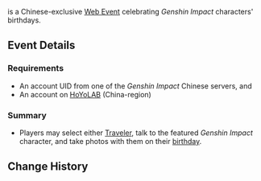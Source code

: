 {{ChinaOnly}} <!--currently available to cn players only-->
{{EventTabs}}
{{Event
|name              = Taking Pictures and Recounting Good Times
|image             = Taking Pictures and Recounting Good Times.png
|type              = Web
|time_start        = 2022-03-03 00:00:00
<!--|time_start_offset = GMT+8-->
|time_end          = unknown
|link              = https://ys.mihoyo.com/main/news/detail/20339
|link2             = https://webstatic.mihoyo.com/ys/event/e20220303-birthday/index.html
|link2name         = Event Page
|character         = Qiqi;Shenhe;Cloud Retainer;Barbara;Klee;Jean;Traveler;Paimon;Noelle;Xiao;Diluc;Gorou;Yun Jin;Fischl;Arataki Itto;Lisa;Venti;Raiden Shogun;Yae Miko;Okazaki Rikuto;Kujou Sara;Shikanoin Heizou;Kuki Shinobu;Yanfei;Genta;Mamoru
}}

{{Lang|'''Taking Pictures and Recounting Good Times''' ''(unofficial name)''|zh=留影叙佳期|zh_rm=Liúyǐng Xù Jiā Qí}} is a Chinese-exclusive [[Web Event]] celebrating ''Genshin Impact'' characters' birthdays.

==Event Details==
<!--===Duration===
* -->
===Requirements===
* An account UID from one of the ''Genshin Impact'' Chinese servers, and
* An account on [[HoYoLAB]] (China-region)

===Summary===
* Players may select either [[Traveler]], talk to the featured ''Genshin Impact'' character, and take photos with them on their [[birthday]].

==Change History==
{{Change History|2.5}}
<!--
==References==
{{Reflist}}
-->
